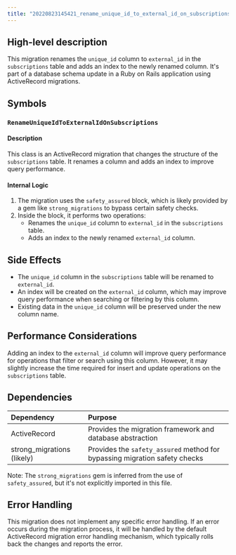 ```yaml
---
title: "20220823145421_rename_unique_id_to_external_id_on_subscriptions.rb"
---
```


## High-level description
This migration renames the `unique_id` column to `external_id` in the `subscriptions` table and adds an index to the newly renamed column. It's part of a database schema update in a Ruby on Rails application using ActiveRecord migrations.

## Symbols

### `RenameUniqueIdToExternalIdOnSubscriptions`
#### Description
This class is an ActiveRecord migration that changes the structure of the `subscriptions` table. It renames a column and adds an index to improve query performance.

#### Internal Logic
1. The migration uses the `safety_assured` block, which is likely provided by a gem like `strong_migrations` to bypass certain safety checks.
2. Inside the block, it performs two operations:
   - Renames the `unique_id` column to `external_id` in the `subscriptions` table.
   - Adds an index to the newly renamed `external_id` column.

## Side Effects
- The `unique_id` column in the `subscriptions` table will be renamed to `external_id`.
- An index will be created on the `external_id` column, which may improve query performance when searching or filtering by this column.
- Existing data in the `unique_id` column will be preserved under the new column name.

## Performance Considerations
Adding an index to the `external_id` column will improve query performance for operations that filter or search using this column. However, it may slightly increase the time required for insert and update operations on the `subscriptions` table.

## Dependencies
| Dependency | Purpose |
|:-----------|:--------|
| ActiveRecord | Provides the migration framework and database abstraction |
| strong_migrations (likely) | Provides the `safety_assured` method for bypassing migration safety checks |

Note: The `strong_migrations` gem is inferred from the use of `safety_assured`, but it's not explicitly imported in this file.

## Error Handling
This migration does not implement any specific error handling. If an error occurs during the migration process, it will be handled by the default ActiveRecord migration error handling mechanism, which typically rolls back the changes and reports the error.